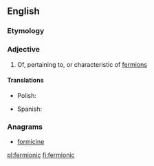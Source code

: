 ==English==

===Etymology===
{{suffix|en|fermion|ic}}

===Adjective===
{{en-adj|-}}

# {{lb|en|physics}} Of, pertaining to, or characteristic of [[fermion]]s

====Translations====
{{trans-top|of, pertaining to, or characteristic of fermions}}
* Polish: {{t|pl|fermionowy|m}}
{{trans-mid}}
* Spanish: {{t+|es|fermiónico|m}}
{{trans-bottom}}

===Anagrams===
* [[formicine#English|formicine]]

[[pl:fermionic]]
[[fi:fermionic]]